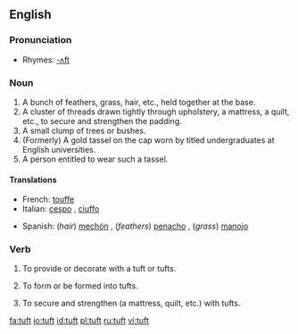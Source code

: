 ==English==

===Pronunciation===
*Rhymes: [[Rhymes:English:-ʌft|-ʌft]]

===Noun===
{{en-noun}}

# A bunch of feathers, grass, hair, etc., held together at the base.
# A cluster of threads drawn tightly through upholstery, a mattress, a quilt, etc., to secure and strengthen the padding.
# A small clump of trees or bushes.
# (Formerly) A gold tassel on the cap worn by titled undergraduates at English universities.
# A person entitled to wear such a tassel.

====Translations====
{{trans-top|bunch}}
*French: [[touffe]] {{f}}
*Italian: [[cespo]] {{m}}, [[ciuffo]] {{m}}
{{trans-mid}}
*Spanish: (''hair'') [[mechón]] {{m}}, (''feathers'') [[penacho]] {{m}}, (''grass'') [[manojo]] {{m}}
{{trans-bottom}}

===Verb===
{{en-verb}}

# {{transitive}} To provide or decorate with a tuft or tufts.
# {{transitive}} To form or be formed into tufts.
# {{transitive}} To secure and strengthen (a mattress, quilt, etc.) with tufts.

[[fa:tuft]]
[[io:tuft]]
[[id:tuft]]
[[pl:tuft]]
[[ru:tuft]]
[[vi:tuft]]